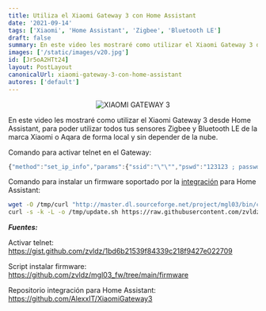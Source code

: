 ```yaml
---
title: Utiliza el Xiaomi Gateway 3 con Home Assistant
date: '2021-09-14'
tags: ['Xiaomi', 'Home Assistant', 'Zigbee', 'Bluetooth LE']
draft: false
summary: En este video les mostraré como utilizar el Xiaomi Gateway 3 desde Home Assistant, para poder utilizar todos tus sensores Zigbee y Bluetooth LE de la marca Xiaomi o Aqara de forma local y sin depender de la nube.
images: ['/static/images/v20.jpg']
id: [Jr5oA2HTt24]
layout: PostLayout
canonicalUrl: xiaomi-gateway-3-con-home-assistant
autores: ['default']
---
```


<p align="center">
  <Image
    class="object-center"
    alt="XIAOMI GATEWAY 3"
    src="/static/images/xiaomi-hass/v3.png"
    width={350}
    height={350}
  />
</p>

En este video les mostraré como utilizar el Xiaomi Gateway 3 desde Home Assistant, para poder utilizar todos tus sensores Zigbee y Bluetooth LE de la marca Xiaomi o Aqara de forma local y sin depender de la nube.

Comando para activar telnet en el Gateway:

```jsx
{"method":"set_ip_info","params":{"ssid":"\"\"","pswd":"123123 ; passwd -d admin ; echo enable > /sys/class/tty/tty/enable; telnetd"}}
```

Comando para instalar un firmware soportado por la [integración](https://github.com/AlexxIT/XiaomiGateway3) para Home Assistant:

```bash
wget -O /tmp/curl "http://master.dl.sourceforge.net/project/mgl03/bin/curl?viasf=1" && chmod +x /tmp/curl export PATH="$PATH:/tmp"
curl -s -k -L -o /tmp/update.sh https://raw.githubusercontent.com/zvldz/mgl03_fw/main/firmware/mgl03_update.sh && sh /tmp/update.sh
```

**_Fuentes:_**

Activar telnet: https://gist.github.com/zvldz/1bd6b21539f84339c218f9427e022709

Script instalar firmware: https://github.com/zvldz/mgl03_fw/tree/main/firmware

Repositorio integración para Home Assistant: https://github.com/AlexxIT/XiaomiGateway3
